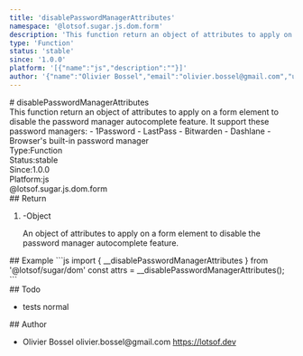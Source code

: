 ```yaml
---
title: 'disablePasswordManagerAttributes'
namespace: '@lotsof.sugar.js.dom.form'
description: 'This function return an object of attributes to apply on a form element to disable the password manager autocomplete feature. It support these password managers: - 1Password - LastPass - Bitwarden - Dashlane - Browser&#39;s built-in password manager'
type: 'Function'
status: 'stable'
since: '1.0.0'
platform: '[{"name":"js","description":""}]'
author: '{"name":"Olivier Bossel","email":"olivier.bossel@gmail.com","url":"https://lotsof.dev"}'
---
```

<div class="docmap-mdx">
# disablePasswordManagerAttributes
<div class="_description typo-lead typo-format">
This function return an object of attributes to apply on a form element to disable the password manager autocomplete feature.
It support these password managers:
- 1Password
- LastPass
- Bitwarden
- Dashlane
- Browser&#39;s built-in password manager
</div>
<div class="_metas">
<div class="_type"><span class="_type-label">Type:</span><span class="_type-value">Function</span></div>
<div class="_status"><span class="_status-label">Status:</span><span class="_status-value -stable">stable</span></div>
<div class="_since"><span class="_since-label">Since:</span><span class="_since-value">1.0.0</span></div>
<div class="_platform"><span class="_platform-label">Platform:</span><span class="_platform-value -js">js</span></div>
</div>
<div class="_namespace">@lotsof.sugar.js.dom.form</div>
<div class="_return">
## Return
<ol class="_list">
<li class="_item">
<span class="_default">-</span><span class="_type">Object</span>
<p class="_description">An object of attributes to apply on a form element to disable the password manager autocomplete feature&period;</p>
</li>
</ol>
</div>
<div class="_examples">
## Example
```js
import { __disablePasswordManagerAttributes } from '@lotsof/sugar/dom'
const attrs = __disablePasswordManagerAttributes();
```
</div>
<div class="_todo">
## Todo
<ul class="_list">
<li class="_item">
<span class="_description">tests</span>
<span class="_priority -normal">normal</span>
</li>
</ul>
</div>
<div class="_author">
## Author
<ul class="_list">
<li class="_item">
<span class="_name">Olivier Bossel</span>
<span class="_email">olivier.bossel@gmail.com</span>
<a href="https://lotsof.dev" target="_blank" class="_url">https://lotsof.dev</a>
</li>
</ul>
</div>
</div>